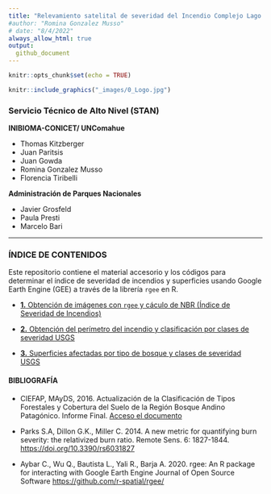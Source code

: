 ```yaml
---
title: "Relevamiento satelital de severidad del Incendio Complejo Lago Martin 2021-22"
#author: "Romina Gonzalez Musso"
# date: "8/4/2022"
always_allow_html: true
output:
  github_document
---
```


```r
knitr::opts_chunk$set(echo = TRUE)
```

```r

knitr::include_graphics("_images/0_Logo.jpg")

```

### **Servicio Técnico de Alto Nivel (STAN)**

**INIBIOMA-CONICET/ UNComahue**

- Thomas Kitzberger
- Juan Paritsis
- Juan Gowda
- Romina Gonzalez Musso
- Florencia Tiribelli

**Administración de Parques Nacionales**

- Javier Grosfeld
- Paula Presti
- Marcelo Bari

----------------------------------------
### **ÍNDICE DE CONTENIDOS**

Este repositorio contiene el material accesorio y los códigos para determinar el índice de severidad de incendios y superficies usando Google Earth Engine (GEE) a través de la librería `rgee` en R. 


- [**1.** Obtención de imágenes con `rgee` y cáculo de NBR (Índice de Severidad de Incendios)](https://github.com/romina-gonzalez-musso/Severidad_IncendioLagoMartin/tree/master/_mds/1_Imagenes_rgee.md)

- [**2.** Obtención del perímetro del incendio y clasificación por clases de severidad USGS ](https://github.com/romina-gonzalez-musso/Severidad_IncendioLagoMartin/tree/master/_mds/2_NBR.md)

- [**3.** Superficies afectadas por tipo de bosque y clases de severidad USGS ](https://github.com/romina-gonzalez-musso/Severidad_IncendioLagoMartin/tree/master/_mds/3_Tipos_ftales.md)


#### **BIBLIOGRAFÍA**

- CIEFAP, MAyDS, 2016. Actualización de la Clasificación de Tipos Forestales y Cobertura del Suelo de la Región Bosque Andino Patagónico. Informe Final. [Acceso el documento](https://www.argentina.gob.ar/sites/default/files/informe_final_ccs_bap_20160712.pdf)

- Parks S.A, Dillon G.K., Miller C. 2014. A new metric for quantifying burn severity: the relativized burn ratio. Remote Sens. 6: 1827-1844. [https://doi.org/10.3390/rs6031827](https://doi.org/10.3390/rs6031827)

- Aybar C., Wu Q., Bautista L., Yali R., Barja A. 2020. rgee: An R package for interacting with Google Earth Engine Journal of Open Source Software [https://github.com/r-spatial/rgee/](https://github.com/r-spatial/rgee/)
